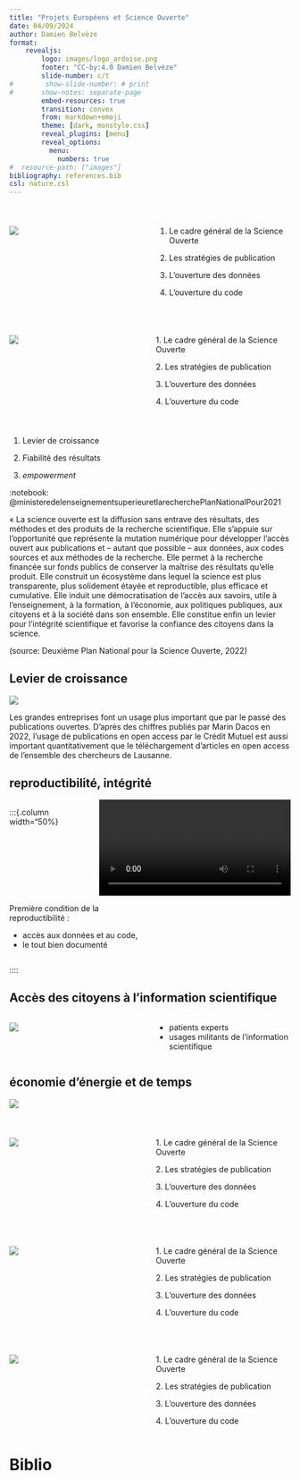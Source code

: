 ```yaml
---
title: "Projets Européens et Science Ouverte"
date: 04/09/2024
author: Damien Belvèze
format: 
    revealjs:
        logo: images/logo_ardoise.png
        footer: "CC-by:4.0 Damien Belvèze"
        slide-number: c/t
#        show-slide-number: # print
#       show-notes: separate-page
        embed-resources: true
        transition: convex
        from: markdown+emoji
        theme: [dark, monstyle.css]
        reveal_plugins: [menu]
        reveal_options: 
          menu: 
            numbers: true
#  resource-path: ["images"]
bibliography: references.bib
csl: nature.csl
---
```


# {background-color="#fef1da"}

::::{.columns}
:::{.column width="50%"}
<img src="images/finger.gif">
:::
:::{.column width="50%"}
:::{.incremental}

1. Le cadre général de la Science Ouverte

2. Les stratégies de publication

3. L'ouverture des données

4. L'ouverture du code

:::
:::
::::

# {background-color="#fef1da"}

::::{.columns}
:::{.column width="50%"}
<img src="images/read.gif">
:::
:::{.column width="50%"}

<span class="title-font">1. Le cadre général de la Science Ouverte</span>

<span class="opacity">2. Les stratégies de publication</span>

<span class="opacity">3. L'ouverture des données</span>

<span class="opacity">4. L'ouverture du code</span>

:::
::::


#  {background-color="#fef1da"}

1. Levier de croissance

2. Fiabilité des résultats

3. *empowerment*

:notebook: @ministeredelenseignementsuperieuretlarecherchePlanNationalPour2021

:::{.notes}
« La science ouverte est la diffusion sans entrave des résultats, des méthodes et des produits de la recherche scientifique. Elle s’appuie sur l’opportunité que représente la mutation numérique pour développer l’accès ouvert aux publications et – autant que possible – aux données, aux codes sources et aux méthodes de la recherche. Elle permet à la recherche financée sur fonds publics de conserver la maîtrise des résultats qu’elle produit. Elle construit un écosystème dans lequel la science est plus transparente, plus solidement étayée et reproductible, plus efficace et cumulative. Elle induit une démocratisation de l’accès aux savoirs, utile à l’enseignement, à la formation, à l’économie, aux politiques publiques, aux citoyens et à la société dans son ensemble. Elle constitue enfin un levier pour l’intégrité scientifique et favorise la confiance des citoyens dans la science.

(source: Deuxième Plan National pour la Science Ouverte, 2022)
:::


## Levier de croissance {background-color="#fef1da"}

![](images/open_access_impact.jpg)

:::{.notes}
Les grandes entreprises font un usage plus important que par le passé des publications ouvertes. D'après des chiffres publiés par Marin Dacos en 2022, l'usage de publications en open access par le Crédit Mutuel est aussi important quantitativement que le téléchargement d'articles en open access de l'ensemble des chercheurs de Lausanne.
:::


## reproductibilité, intégrité {background-color="#fef1da"}

::::{.columns}
:::{.column width="50%}
```{=html}
<video width="400" controls loop>
<source src="images/invisible_horse.mp4" />
</video>
```
:::
:::{.column width="50%"}

Première condition de la reproductibilité : 

- accès aux données et au code, 
- le tout bien documenté
:::
::::

## Accès des citoyens à l'information scientifique {background-color="#fef1da"}

::::{.columns}
:::{.column width="50%"}
![](images/megabassine.png)
:::
:::{.column width="50%"}
- patients experts
- usages militants de l'information scientifique
:::
::::

## économie d'énergie et de temps {background-color="#fef1da"}

![](images/data_lifecycle.jpg)


# {background-color="#fef1da"}

::::{.columns}
:::{.column width="50%"}
<img src="images/read.gif">
:::
:::{.column width="50%"}

<span class="opacity">1. Le cadre général de la Science Ouverte</span>

<span class="title-font">2. Les stratégies de publication</span>

<span class="opacity">3. L'ouverture des données</span>

<span class="opacity">4. L'ouverture du code</span>

:::
::::

# {background-color="#fef1da"}

::::{.columns}
:::{.column width="50%"}
<img src="images/read.gif">
:::
:::{.column width="50%"}

<span class="opacity">1. Le cadre général de la Science Ouverte</span>

<span class="opacity">2. Les stratégies de publication</span>

<span class="title-font">3. L'ouverture des données</span>

<span class="opacity">4. L'ouverture du code</span>

:::
::::

# {background-color="#fef1da"}

::::{.columns}
:::{.column width="50%"}
<img src="images/read.gif">
:::
:::{.column width="50%"}

<span class="opacity">1. Le cadre général de la Science Ouverte</span>

<span class="opacity">2. Les stratégies de publication</span>

<span class="opacity">3. L'ouverture des données</span>

<span class="title-font">4. L'ouverture du code</span>

:::
::::

# Biblio


